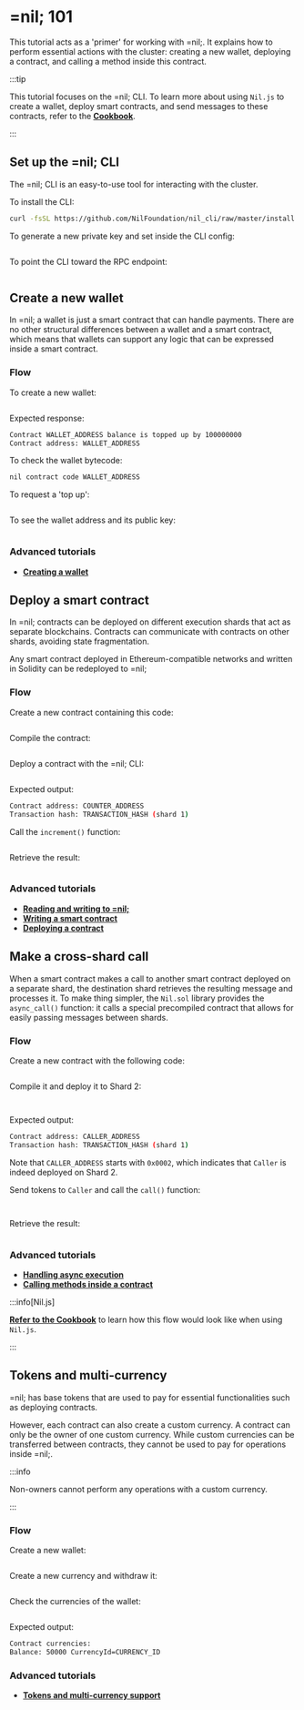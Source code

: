 
# =nil; 101

This tutorial acts as a 'primer' for working with =nil;. It explains how to perform essential actions with the cluster: creating a new wallet, deploying a contract, and calling a method inside this contract.

:::tip

This tutorial focuses on the =nil; CLI. To learn more about using `Nil.js` to create a wallet, deploy smart contracts, and send messages to these contracts, refer to the [**Cookbook**](../cookbook/niljs-deploy/deploy-call-smart-contract.mdx).

:::

## Set up the =nil; CLI

The =nil; CLI is an easy-to-use tool for interacting with the cluster. 

To install the CLI:

```bash
curl -fsSL https://github.com/NilFoundation/nil_cli/raw/master/install.sh | bash
```

To generate a new private key and set inside the CLI config:

```bash file=../../tests/commands.mjs start=startKeygen end=endKeygen
```

To point the CLI toward the RPC endpoint:

```bash file=../../tests/commands.mjs start=startEndpoint end=endEndpoint
```

## Create a new wallet

In =nil; a wallet is just a smart contract that can handle payments. There are no other structural differences between a wallet and a smart contract, which means that wallets can support any logic that can be expressed inside a smart contract.

### Flow

To create a new wallet:

```bash file=../../tests/commands.mjs start=startWallet end=endWallet
```

Expected response:

```bash
Contract WALLET_ADDRESS balance is topped up by 100000000
Contract address: WALLET_ADDRESS
```

To check the wallet bytecode:

```bash
nil contract code WALLET_ADDRESS
```

To request a 'top up':

```bash file=../../tests/commands.mjs start=startTopup end=endTopup
```

To see the wallet address and its public key:

```bash file=../../tests/commands.mjs start=startInfo end=endInfo
```

### Advanced tutorials

* [**Creating a wallet**](essentials/creating-a-wallet.mdx)

## Deploy a smart contract

In =nil; contracts can be deployed on different execution shards that act as separate blockchains. Contracts can communicate with contracts on other shards, avoiding state fragmentation.

Any smart contract deployed in Ethereum-compatible networks and written in Solidity can be redeployed to =nil;

### Flow

Create a new contract containing this code:

```solidity showLineNumbers file=../../tests/Counter.sol start=startContract end=endContract
```

<PGButton name="Counter.sol"/>

Compile the contract:

```bash file=../../tests/compilationCommands.js start=startCompilation end=endCompilation
```

Deploy a contract with the =nil; CLI:

```bash file=../../tests/commands.mjs start=startCounterDeploymentCommand end=endCounterDeploymentCommand

```

Expected output:

```bash
Contract address: COUNTER_ADDRESS
Transaction hash: TRANSACTION_HASH (shard 1)
```

Call the `increment()` function:

```bash file=../../tests/nil-101.test.mjs start=startIncrement end=endIncrement
```

Retrieve the result:

```bash file=../../tests/nil-101.test.mjs start=start_CallToIncrementer end=end_CallToIncrementer
```

### Advanced tutorials

* [**Reading and writing to =nil;**](essentials/reading-writing-info.mdx)
* [**Writing a smart contract**](working-with-smart-contracts/writing-a-contract.mdx)
* [**Deploying a contract**](working-with-smart-contracts/deploying-a-contract.mdx)

## Make a cross-shard call

When a smart contract makes a call to another smart contract deployed on a separate shard, the destination shard retrieves the resulting message and processes it. To make thing simpler, the `Nil.sol` library provides the `async_call()` function: it calls a special precompiled contract that allows for easily passing messages between shards.

### Flow

Create a new contract with the following code:


```solidity showLineNumbers file=../../tests/Caller.sol start=startContract end=endContract
```

<PGButton name="CallerCounter.sol"/>

Compile it and deploy it to Shard 2:

```bash file=../../tests/compilationCommands.js start=startCallerCompilation end=endCallerCompilation
```

```bash file=../../tests/commands.mjs start=startCallerDeploy end=endCallerDeploy
```

Expected output:

```bash
Contract address: CALLER_ADDRESS
Transaction hash: TRANSACTION_HASH (shard 1)
```

Note that `CALLER_ADDRESS` starts with `0x0002`, which indicates that `Caller` is indeed deployed on Shard 2.

Send tokens to `Caller` and call the `call()` function:

```bash file=../../tests/nil-101.test.mjs start=start_SendTokensToCaller end=end_SendTokensToCaller
```

```bash file=../../tests/nil-101.test.mjs start=startMessageFromCallerToIncrementer end=endMessageFromCallerToIncrementer
```

Retrieve the result:

```bash file=../../tests/nil-101.test.mjs start=start_CallToIncrementer end=end_CallToIncrementer
```

### Advanced tutorials

* [**Handling async execution**](essentials/handling-async-execution.mdx)
* [**Calling methods inside a contract**](working-with-smart-contracts/calling-contract-methods.mdx)

:::info[Nil.js]

[**Refer to the Cookbook**](../cookbook/niljs-deploy/deploy-call-smart-contract.mdx) to learn how this flow would look like when using `Nil.js`.

:::

## Tokens and multi-currency

=nil; has base tokens that are used to pay for essential functionalities such as deploying contracts.

However, each contract can also create a custom currency. A contract can only be the owner of one custom currency. While custom currencies can be transferred between contracts, they cannot be used to pay for operations inside =nil;. 

:::info

Non-owners cannot perform any operations with a custom currency.

:::

### Flow

Create a new wallet:

```bash file=../../tests/commands.mjs start=startSaltWalletCreation end=endSaltWalletCreation
```

Create a new currency and withdraw it:

```bash file=../../tests/nil-101.test.mjs start=startMintCurrency end=endMintCurrency
```

Check the currencies of the wallet:

```bash file=../../tests/nil-101.test.mjs start=startCurrenciesCheck end=endCurrenciesCheck
```

Expected output:

```bash
Contract currencies:
Balance: 50000 CurrencyId=CURRENCY_ID
```

### Advanced tutorials

* [**Tokens and multi-currency support**](essentials/tokens-multi-currency.mdx)


